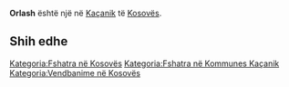 {{Fshat në 
 | Emri                = Orlash
 | EmriAlt                = 
 | NAME_SHORT_FORM=      
 | NAME_GENERIC=      
 | NAME_SORT_NAME_RO=      ORLASH
 | FULL_NAME_RO = Orlash
 | FULL_NAME_ND_RO=Orlash
 | SORT_NAME_RG=ORLASH
 | FULL_NAME_RG=Orlash
 | FULL_NAME_ND_RG=Orlash
 | SRP_NAME_SHORT_FORM=      
 | SRP_NAME_GENERIC=      
 | SRP_NAME_SORT_NAME_RO=      
 | SRP_FULL_NAME_RO = 
 | SRP_FULL_NAME_ND_RO=
 | SRP_SORT_NAME_RG=
 | SRP_FULL_NAME_RG=
 | SRP_FULL_NAME_ND_RG=
 | Emri (Rasa dhanore) = 
 | Figura              = 
 | Shteti              = Kosovo
 | Komuna              = Kaçanik
 | Kodi postar         = 
 | Sipërfaqja          = 

 | Popullsia           = 

 | Regj. i popullsisë  = 
 | Dend. e popullsisë  = 
 | Faqja zyrtare       = 
 <!--- Koordinatat ----> 
 | Gjerësia            = 42.551389
 | Gjatësia            = 20.835278
 | Lartësia            = 
}}
'''Orlash''' është një [[]] në [[Kaçanik]] të [[Kosovës]].

<!-- == Gjeografia == -->
<!-- == Historia == -->
<!-- == Demografia == -->
== Shih edhe ==
{{Komuna Kaçanik}}
{{Kosovo-Administrata-Cung}}

[[Kategoria:Fshatra në Kosovës]]
[[Kategoria:Fshatra në Kommunes Kaçanik]]
[[Kategoria:Vendbanime në Kosovës]]